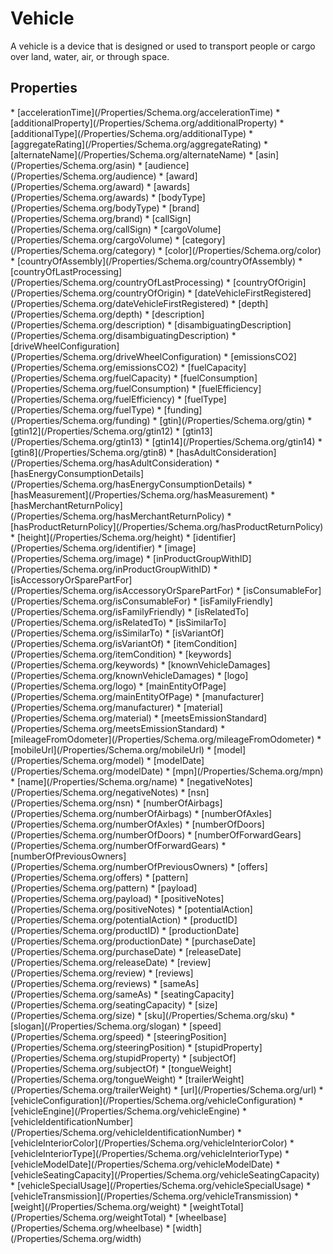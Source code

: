   
# Vehicle

A vehicle is a device that is designed or used to transport people or cargo over land, water, air, or through space.

## Properties

<Grid>
* [accelerationTime](/Properties/Schema.org/accelerationTime)
* [additionalProperty](/Properties/Schema.org/additionalProperty)
* [additionalType](/Properties/Schema.org/additionalType)
* [aggregateRating](/Properties/Schema.org/aggregateRating)
* [alternateName](/Properties/Schema.org/alternateName)
* [asin](/Properties/Schema.org/asin)
* [audience](/Properties/Schema.org/audience)
* [award](/Properties/Schema.org/award)
* [awards](/Properties/Schema.org/awards)
* [bodyType](/Properties/Schema.org/bodyType)
* [brand](/Properties/Schema.org/brand)
* [callSign](/Properties/Schema.org/callSign)
* [cargoVolume](/Properties/Schema.org/cargoVolume)
* [category](/Properties/Schema.org/category)
* [color](/Properties/Schema.org/color)
* [countryOfAssembly](/Properties/Schema.org/countryOfAssembly)
* [countryOfLastProcessing](/Properties/Schema.org/countryOfLastProcessing)
* [countryOfOrigin](/Properties/Schema.org/countryOfOrigin)
* [dateVehicleFirstRegistered](/Properties/Schema.org/dateVehicleFirstRegistered)
* [depth](/Properties/Schema.org/depth)
* [description](/Properties/Schema.org/description)
* [disambiguatingDescription](/Properties/Schema.org/disambiguatingDescription)
* [driveWheelConfiguration](/Properties/Schema.org/driveWheelConfiguration)
* [emissionsCO2](/Properties/Schema.org/emissionsCO2)
* [fuelCapacity](/Properties/Schema.org/fuelCapacity)
* [fuelConsumption](/Properties/Schema.org/fuelConsumption)
* [fuelEfficiency](/Properties/Schema.org/fuelEfficiency)
* [fuelType](/Properties/Schema.org/fuelType)
* [funding](/Properties/Schema.org/funding)
* [gtin](/Properties/Schema.org/gtin)
* [gtin12](/Properties/Schema.org/gtin12)
* [gtin13](/Properties/Schema.org/gtin13)
* [gtin14](/Properties/Schema.org/gtin14)
* [gtin8](/Properties/Schema.org/gtin8)
* [hasAdultConsideration](/Properties/Schema.org/hasAdultConsideration)
* [hasEnergyConsumptionDetails](/Properties/Schema.org/hasEnergyConsumptionDetails)
* [hasMeasurement](/Properties/Schema.org/hasMeasurement)
* [hasMerchantReturnPolicy](/Properties/Schema.org/hasMerchantReturnPolicy)
* [hasProductReturnPolicy](/Properties/Schema.org/hasProductReturnPolicy)
* [height](/Properties/Schema.org/height)
* [identifier](/Properties/Schema.org/identifier)
* [image](/Properties/Schema.org/image)
* [inProductGroupWithID](/Properties/Schema.org/inProductGroupWithID)
* [isAccessoryOrSparePartFor](/Properties/Schema.org/isAccessoryOrSparePartFor)
* [isConsumableFor](/Properties/Schema.org/isConsumableFor)
* [isFamilyFriendly](/Properties/Schema.org/isFamilyFriendly)
* [isRelatedTo](/Properties/Schema.org/isRelatedTo)
* [isSimilarTo](/Properties/Schema.org/isSimilarTo)
* [isVariantOf](/Properties/Schema.org/isVariantOf)
* [itemCondition](/Properties/Schema.org/itemCondition)
* [keywords](/Properties/Schema.org/keywords)
* [knownVehicleDamages](/Properties/Schema.org/knownVehicleDamages)
* [logo](/Properties/Schema.org/logo)
* [mainEntityOfPage](/Properties/Schema.org/mainEntityOfPage)
* [manufacturer](/Properties/Schema.org/manufacturer)
* [material](/Properties/Schema.org/material)
* [meetsEmissionStandard](/Properties/Schema.org/meetsEmissionStandard)
* [mileageFromOdometer](/Properties/Schema.org/mileageFromOdometer)
* [mobileUrl](/Properties/Schema.org/mobileUrl)
* [model](/Properties/Schema.org/model)
* [modelDate](/Properties/Schema.org/modelDate)
* [mpn](/Properties/Schema.org/mpn)
* [name](/Properties/Schema.org/name)
* [negativeNotes](/Properties/Schema.org/negativeNotes)
* [nsn](/Properties/Schema.org/nsn)
* [numberOfAirbags](/Properties/Schema.org/numberOfAirbags)
* [numberOfAxles](/Properties/Schema.org/numberOfAxles)
* [numberOfDoors](/Properties/Schema.org/numberOfDoors)
* [numberOfForwardGears](/Properties/Schema.org/numberOfForwardGears)
* [numberOfPreviousOwners](/Properties/Schema.org/numberOfPreviousOwners)
* [offers](/Properties/Schema.org/offers)
* [pattern](/Properties/Schema.org/pattern)
* [payload](/Properties/Schema.org/payload)
* [positiveNotes](/Properties/Schema.org/positiveNotes)
* [potentialAction](/Properties/Schema.org/potentialAction)
* [productID](/Properties/Schema.org/productID)
* [productionDate](/Properties/Schema.org/productionDate)
* [purchaseDate](/Properties/Schema.org/purchaseDate)
* [releaseDate](/Properties/Schema.org/releaseDate)
* [review](/Properties/Schema.org/review)
* [reviews](/Properties/Schema.org/reviews)
* [sameAs](/Properties/Schema.org/sameAs)
* [seatingCapacity](/Properties/Schema.org/seatingCapacity)
* [size](/Properties/Schema.org/size)
* [sku](/Properties/Schema.org/sku)
* [slogan](/Properties/Schema.org/slogan)
* [speed](/Properties/Schema.org/speed)
* [steeringPosition](/Properties/Schema.org/steeringPosition)
* [stupidProperty](/Properties/Schema.org/stupidProperty)
* [subjectOf](/Properties/Schema.org/subjectOf)
* [tongueWeight](/Properties/Schema.org/tongueWeight)
* [trailerWeight](/Properties/Schema.org/trailerWeight)
* [url](/Properties/Schema.org/url)
* [vehicleConfiguration](/Properties/Schema.org/vehicleConfiguration)
* [vehicleEngine](/Properties/Schema.org/vehicleEngine)
* [vehicleIdentificationNumber](/Properties/Schema.org/vehicleIdentificationNumber)
* [vehicleInteriorColor](/Properties/Schema.org/vehicleInteriorColor)
* [vehicleInteriorType](/Properties/Schema.org/vehicleInteriorType)
* [vehicleModelDate](/Properties/Schema.org/vehicleModelDate)
* [vehicleSeatingCapacity](/Properties/Schema.org/vehicleSeatingCapacity)
* [vehicleSpecialUsage](/Properties/Schema.org/vehicleSpecialUsage)
* [vehicleTransmission](/Properties/Schema.org/vehicleTransmission)
* [weight](/Properties/Schema.org/weight)
* [weightTotal](/Properties/Schema.org/weightTotal)
* [wheelbase](/Properties/Schema.org/wheelbase)
* [width](/Properties/Schema.org/width)
</Grid>

